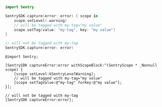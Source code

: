 ```swift {tabTitle:Swift}
import Sentry

SentrySDK.capture(error: error) { scope in
    scope.setLevel(.warning)
    // will be tagged with my-tag="my value"
    scope.setTag(value: "my-tag", key: "my value")
}

// will not be tagged with my-tag
SentrySDK.capture(error: error)
```

```objc {tabTitle:Objective-C}
@import Sentry;

[SentrySDK captureError:error withScopeBlock:^(SentryScope * _Nonnull scope) {
    [scope setLevel:kSentryLevelWarning];
    // will be tagged with my-tag="my value"
    [scope setTagValue:@"my-tag" forKey:@"my value"];
}];

// will not be tagged with my-tag
[SentrySDK captureError:error];
```
